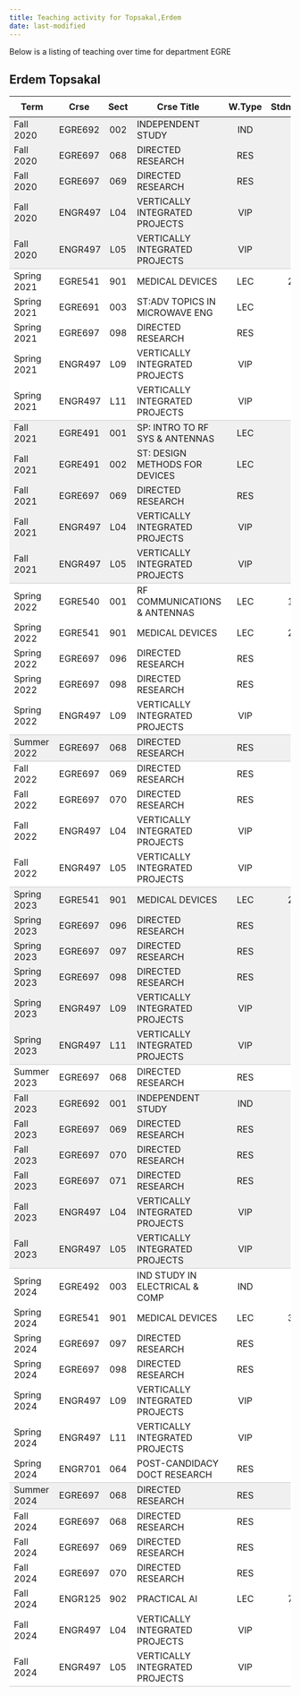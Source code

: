```yaml
---
title: Teaching activity for Topsakal,Erdem
date: last-modified
---
```


Below is a listing of teaching over time for department EGRE


## Erdem Topsakal

<style type="text/css">
#T_fe272 table {
  width: 100%;
  border-collapse: collapse;
}
#T_fe272 th {
  text-align: center;
  padding: 8px;
}
#T_fe272 td:nth-child(1) {
  padding-right: 10px;
  text-align: left;
}
#T_fe272 td:nth-child(2) {
  padding-right: 5px;
  text-align: left;
}
#T_fe272  td:nth-child(4) {
  padding-right: 5px;
  text-align: left;
}
#T_fe272 td:nth-child(3) {
  text-align: center;
}
#T_fe272  td:nth-child(5) {
  text-align: center;
}
#T_fe272 td:nth-child(6) {
  text-align: right;
}
#T_fe272  td:nth-child(7) {
  text-align: right;
}
#T_fe272_row0_col0, #T_fe272_row0_col1, #T_fe272_row0_col2, #T_fe272_row0_col3, #T_fe272_row0_col4, #T_fe272_row0_col5, #T_fe272_row0_col6, #T_fe272_row1_col0, #T_fe272_row1_col1, #T_fe272_row1_col2, #T_fe272_row1_col3, #T_fe272_row1_col4, #T_fe272_row1_col5, #T_fe272_row1_col6, #T_fe272_row2_col0, #T_fe272_row2_col1, #T_fe272_row2_col2, #T_fe272_row2_col3, #T_fe272_row2_col4, #T_fe272_row2_col5, #T_fe272_row2_col6, #T_fe272_row3_col0, #T_fe272_row3_col1, #T_fe272_row3_col2, #T_fe272_row3_col3, #T_fe272_row3_col4, #T_fe272_row3_col5, #T_fe272_row3_col6, #T_fe272_row10_col0, #T_fe272_row10_col1, #T_fe272_row10_col2, #T_fe272_row10_col3, #T_fe272_row10_col4, #T_fe272_row10_col5, #T_fe272_row10_col6, #T_fe272_row11_col0, #T_fe272_row11_col1, #T_fe272_row11_col2, #T_fe272_row11_col3, #T_fe272_row11_col4, #T_fe272_row11_col5, #T_fe272_row11_col6, #T_fe272_row12_col0, #T_fe272_row12_col1, #T_fe272_row12_col2, #T_fe272_row12_col3, #T_fe272_row12_col4, #T_fe272_row12_col5, #T_fe272_row12_col6, #T_fe272_row13_col0, #T_fe272_row13_col1, #T_fe272_row13_col2, #T_fe272_row13_col3, #T_fe272_row13_col4, #T_fe272_row13_col5, #T_fe272_row13_col6, #T_fe272_row25_col0, #T_fe272_row25_col1, #T_fe272_row25_col2, #T_fe272_row25_col3, #T_fe272_row25_col4, #T_fe272_row25_col5, #T_fe272_row25_col6, #T_fe272_row26_col0, #T_fe272_row26_col1, #T_fe272_row26_col2, #T_fe272_row26_col3, #T_fe272_row26_col4, #T_fe272_row26_col5, #T_fe272_row26_col6, #T_fe272_row27_col0, #T_fe272_row27_col1, #T_fe272_row27_col2, #T_fe272_row27_col3, #T_fe272_row27_col4, #T_fe272_row27_col5, #T_fe272_row27_col6, #T_fe272_row28_col0, #T_fe272_row28_col1, #T_fe272_row28_col2, #T_fe272_row28_col3, #T_fe272_row28_col4, #T_fe272_row28_col5, #T_fe272_row28_col6, #T_fe272_row29_col0, #T_fe272_row29_col1, #T_fe272_row29_col2, #T_fe272_row29_col3, #T_fe272_row29_col4, #T_fe272_row29_col5, #T_fe272_row29_col6, #T_fe272_row32_col0, #T_fe272_row32_col1, #T_fe272_row32_col2, #T_fe272_row32_col3, #T_fe272_row32_col4, #T_fe272_row32_col5, #T_fe272_row32_col6, #T_fe272_row33_col0, #T_fe272_row33_col1, #T_fe272_row33_col2, #T_fe272_row33_col3, #T_fe272_row33_col4, #T_fe272_row33_col5, #T_fe272_row33_col6, #T_fe272_row34_col0, #T_fe272_row34_col1, #T_fe272_row34_col2, #T_fe272_row34_col3, #T_fe272_row34_col4, #T_fe272_row34_col5, #T_fe272_row34_col6, #T_fe272_row35_col0, #T_fe272_row35_col1, #T_fe272_row35_col2, #T_fe272_row35_col3, #T_fe272_row35_col4, #T_fe272_row35_col5, #T_fe272_row35_col6, #T_fe272_row36_col0, #T_fe272_row36_col1, #T_fe272_row36_col2, #T_fe272_row36_col3, #T_fe272_row36_col4, #T_fe272_row36_col5, #T_fe272_row36_col6 {
  background-color: #f0f0f0;
  border-bottom: none;
}
#T_fe272_row4_col0, #T_fe272_row4_col1, #T_fe272_row4_col2, #T_fe272_row4_col3, #T_fe272_row4_col4, #T_fe272_row4_col5, #T_fe272_row4_col6, #T_fe272_row14_col0, #T_fe272_row14_col1, #T_fe272_row14_col2, #T_fe272_row14_col3, #T_fe272_row14_col4, #T_fe272_row14_col5, #T_fe272_row14_col6, #T_fe272_row20_col0, #T_fe272_row20_col1, #T_fe272_row20_col2, #T_fe272_row20_col3, #T_fe272_row20_col4, #T_fe272_row20_col5, #T_fe272_row20_col6, #T_fe272_row30_col0, #T_fe272_row30_col1, #T_fe272_row30_col2, #T_fe272_row30_col3, #T_fe272_row30_col4, #T_fe272_row30_col5, #T_fe272_row30_col6, #T_fe272_row37_col0, #T_fe272_row37_col1, #T_fe272_row37_col2, #T_fe272_row37_col3, #T_fe272_row37_col4, #T_fe272_row37_col5, #T_fe272_row37_col6, #T_fe272_row45_col0, #T_fe272_row45_col1, #T_fe272_row45_col2, #T_fe272_row45_col3, #T_fe272_row45_col4, #T_fe272_row45_col5, #T_fe272_row45_col6 {
  background-color: #f0f0f0;
  border-bottom: 1px solid #ccc;
}
#T_fe272_row5_col0, #T_fe272_row5_col1, #T_fe272_row5_col2, #T_fe272_row5_col3, #T_fe272_row5_col4, #T_fe272_row5_col5, #T_fe272_row5_col6, #T_fe272_row6_col0, #T_fe272_row6_col1, #T_fe272_row6_col2, #T_fe272_row6_col3, #T_fe272_row6_col4, #T_fe272_row6_col5, #T_fe272_row6_col6, #T_fe272_row7_col0, #T_fe272_row7_col1, #T_fe272_row7_col2, #T_fe272_row7_col3, #T_fe272_row7_col4, #T_fe272_row7_col5, #T_fe272_row7_col6, #T_fe272_row8_col0, #T_fe272_row8_col1, #T_fe272_row8_col2, #T_fe272_row8_col3, #T_fe272_row8_col4, #T_fe272_row8_col5, #T_fe272_row8_col6, #T_fe272_row15_col0, #T_fe272_row15_col1, #T_fe272_row15_col2, #T_fe272_row15_col3, #T_fe272_row15_col4, #T_fe272_row15_col5, #T_fe272_row15_col6, #T_fe272_row16_col0, #T_fe272_row16_col1, #T_fe272_row16_col2, #T_fe272_row16_col3, #T_fe272_row16_col4, #T_fe272_row16_col5, #T_fe272_row16_col6, #T_fe272_row17_col0, #T_fe272_row17_col1, #T_fe272_row17_col2, #T_fe272_row17_col3, #T_fe272_row17_col4, #T_fe272_row17_col5, #T_fe272_row17_col6, #T_fe272_row18_col0, #T_fe272_row18_col1, #T_fe272_row18_col2, #T_fe272_row18_col3, #T_fe272_row18_col4, #T_fe272_row18_col5, #T_fe272_row18_col6, #T_fe272_row21_col0, #T_fe272_row21_col1, #T_fe272_row21_col2, #T_fe272_row21_col3, #T_fe272_row21_col4, #T_fe272_row21_col5, #T_fe272_row21_col6, #T_fe272_row22_col0, #T_fe272_row22_col1, #T_fe272_row22_col2, #T_fe272_row22_col3, #T_fe272_row22_col4, #T_fe272_row22_col5, #T_fe272_row22_col6, #T_fe272_row23_col0, #T_fe272_row23_col1, #T_fe272_row23_col2, #T_fe272_row23_col3, #T_fe272_row23_col4, #T_fe272_row23_col5, #T_fe272_row23_col6, #T_fe272_row38_col0, #T_fe272_row38_col1, #T_fe272_row38_col2, #T_fe272_row38_col3, #T_fe272_row38_col4, #T_fe272_row38_col5, #T_fe272_row38_col6, #T_fe272_row39_col0, #T_fe272_row39_col1, #T_fe272_row39_col2, #T_fe272_row39_col3, #T_fe272_row39_col4, #T_fe272_row39_col5, #T_fe272_row39_col6, #T_fe272_row40_col0, #T_fe272_row40_col1, #T_fe272_row40_col2, #T_fe272_row40_col3, #T_fe272_row40_col4, #T_fe272_row40_col5, #T_fe272_row40_col6, #T_fe272_row41_col0, #T_fe272_row41_col1, #T_fe272_row41_col2, #T_fe272_row41_col3, #T_fe272_row41_col4, #T_fe272_row41_col5, #T_fe272_row41_col6, #T_fe272_row42_col0, #T_fe272_row42_col1, #T_fe272_row42_col2, #T_fe272_row42_col3, #T_fe272_row42_col4, #T_fe272_row42_col5, #T_fe272_row42_col6, #T_fe272_row43_col0, #T_fe272_row43_col1, #T_fe272_row43_col2, #T_fe272_row43_col3, #T_fe272_row43_col4, #T_fe272_row43_col5, #T_fe272_row43_col6, #T_fe272_row46_col0, #T_fe272_row46_col1, #T_fe272_row46_col2, #T_fe272_row46_col3, #T_fe272_row46_col4, #T_fe272_row46_col5, #T_fe272_row46_col6, #T_fe272_row47_col0, #T_fe272_row47_col1, #T_fe272_row47_col2, #T_fe272_row47_col3, #T_fe272_row47_col4, #T_fe272_row47_col5, #T_fe272_row47_col6, #T_fe272_row48_col0, #T_fe272_row48_col1, #T_fe272_row48_col2, #T_fe272_row48_col3, #T_fe272_row48_col4, #T_fe272_row48_col5, #T_fe272_row48_col6, #T_fe272_row49_col0, #T_fe272_row49_col1, #T_fe272_row49_col2, #T_fe272_row49_col3, #T_fe272_row49_col4, #T_fe272_row49_col5, #T_fe272_row49_col6, #T_fe272_row50_col0, #T_fe272_row50_col1, #T_fe272_row50_col2, #T_fe272_row50_col3, #T_fe272_row50_col4, #T_fe272_row50_col5, #T_fe272_row50_col6 {
  background-color: #ffffff;
  border-bottom: none;
}
#T_fe272_row9_col0, #T_fe272_row9_col1, #T_fe272_row9_col2, #T_fe272_row9_col3, #T_fe272_row9_col4, #T_fe272_row9_col5, #T_fe272_row9_col6, #T_fe272_row19_col0, #T_fe272_row19_col1, #T_fe272_row19_col2, #T_fe272_row19_col3, #T_fe272_row19_col4, #T_fe272_row19_col5, #T_fe272_row19_col6, #T_fe272_row24_col0, #T_fe272_row24_col1, #T_fe272_row24_col2, #T_fe272_row24_col3, #T_fe272_row24_col4, #T_fe272_row24_col5, #T_fe272_row24_col6, #T_fe272_row31_col0, #T_fe272_row31_col1, #T_fe272_row31_col2, #T_fe272_row31_col3, #T_fe272_row31_col4, #T_fe272_row31_col5, #T_fe272_row31_col6, #T_fe272_row44_col0, #T_fe272_row44_col1, #T_fe272_row44_col2, #T_fe272_row44_col3, #T_fe272_row44_col4, #T_fe272_row44_col5, #T_fe272_row44_col6, #T_fe272_row51_col0, #T_fe272_row51_col1, #T_fe272_row51_col2, #T_fe272_row51_col3, #T_fe272_row51_col4, #T_fe272_row51_col5, #T_fe272_row51_col6 {
  background-color: #ffffff;
  border-bottom: 1px solid #ccc;
}
</style>
<table id="T_fe272">
  <thead>
    <tr>
      <th id="T_fe272_level0_col0" class="col_heading level0 col0" >Term</th>
      <th id="T_fe272_level0_col1" class="col_heading level0 col1" >Crse</th>
      <th id="T_fe272_level0_col2" class="col_heading level0 col2" >Sect</th>
      <th id="T_fe272_level0_col3" class="col_heading level0 col3" >Crse Title</th>
      <th id="T_fe272_level0_col4" class="col_heading level0 col4" >W.Type</th>
      <th id="T_fe272_level0_col5" class="col_heading level0 col5" >Stdnts</th>
      <th id="T_fe272_level0_col6" class="col_heading level0 col6" >Hours</th>
    </tr>
  </thead>
  <tbody>
    <tr>
      <td id="T_fe272_row0_col0" class="data row0 col0" >Fall 2020</td>
      <td id="T_fe272_row0_col1" class="data row0 col1" >EGRE692</td>
      <td id="T_fe272_row0_col2" class="data row0 col2" >002</td>
      <td id="T_fe272_row0_col3" class="data row0 col3" >INDEPENDENT STUDY</td>
      <td id="T_fe272_row0_col4" class="data row0 col4" >IND</td>
      <td id="T_fe272_row0_col5" class="data row0 col5" >3</td>
      <td id="T_fe272_row0_col6" class="data row0 col6" >9</td>
    </tr>
    <tr>
      <td id="T_fe272_row1_col0" class="data row1 col0" >Fall 2020</td>
      <td id="T_fe272_row1_col1" class="data row1 col1" >EGRE697</td>
      <td id="T_fe272_row1_col2" class="data row1 col2" >068</td>
      <td id="T_fe272_row1_col3" class="data row1 col3" >DIRECTED RESEARCH</td>
      <td id="T_fe272_row1_col4" class="data row1 col4" >RES</td>
      <td id="T_fe272_row1_col5" class="data row1 col5" >1</td>
      <td id="T_fe272_row1_col6" class="data row1 col6" >1</td>
    </tr>
    <tr>
      <td id="T_fe272_row2_col0" class="data row2 col0" >Fall 2020</td>
      <td id="T_fe272_row2_col1" class="data row2 col1" >EGRE697</td>
      <td id="T_fe272_row2_col2" class="data row2 col2" >069</td>
      <td id="T_fe272_row2_col3" class="data row2 col3" >DIRECTED RESEARCH</td>
      <td id="T_fe272_row2_col4" class="data row2 col4" >RES</td>
      <td id="T_fe272_row2_col5" class="data row2 col5" >2</td>
      <td id="T_fe272_row2_col6" class="data row2 col6" >6</td>
    </tr>
    <tr>
      <td id="T_fe272_row3_col0" class="data row3 col0" >Fall 2020</td>
      <td id="T_fe272_row3_col1" class="data row3 col1" >ENGR497</td>
      <td id="T_fe272_row3_col2" class="data row3 col2" >L04</td>
      <td id="T_fe272_row3_col3" class="data row3 col3" >VERTICALLY INTEGRATED PROJECTS</td>
      <td id="T_fe272_row3_col4" class="data row3 col4" >VIP</td>
      <td id="T_fe272_row3_col5" class="data row3 col5" >7</td>
      <td id="T_fe272_row3_col6" class="data row3 col6" >7</td>
    </tr>
    <tr>
      <td id="T_fe272_row4_col0" class="data row4 col0" >Fall 2020</td>
      <td id="T_fe272_row4_col1" class="data row4 col1" >ENGR497</td>
      <td id="T_fe272_row4_col2" class="data row4 col2" >L05</td>
      <td id="T_fe272_row4_col3" class="data row4 col3" >VERTICALLY INTEGRATED PROJECTS</td>
      <td id="T_fe272_row4_col4" class="data row4 col4" >VIP</td>
      <td id="T_fe272_row4_col5" class="data row4 col5" >2</td>
      <td id="T_fe272_row4_col6" class="data row4 col6" >4</td>
    </tr>
    <tr>
      <td id="T_fe272_row5_col0" class="data row5 col0" >Spring 2021</td>
      <td id="T_fe272_row5_col1" class="data row5 col1" >EGRE541</td>
      <td id="T_fe272_row5_col2" class="data row5 col2" >901</td>
      <td id="T_fe272_row5_col3" class="data row5 col3" >MEDICAL DEVICES</td>
      <td id="T_fe272_row5_col4" class="data row5 col4" >LEC</td>
      <td id="T_fe272_row5_col5" class="data row5 col5" >21</td>
      <td id="T_fe272_row5_col6" class="data row5 col6" >63</td>
    </tr>
    <tr>
      <td id="T_fe272_row6_col0" class="data row6 col0" >Spring 2021</td>
      <td id="T_fe272_row6_col1" class="data row6 col1" >EGRE691</td>
      <td id="T_fe272_row6_col2" class="data row6 col2" >003</td>
      <td id="T_fe272_row6_col3" class="data row6 col3" >ST:ADV TOPICS IN MICROWAVE ENG</td>
      <td id="T_fe272_row6_col4" class="data row6 col4" >LEC</td>
      <td id="T_fe272_row6_col5" class="data row6 col5" >2</td>
      <td id="T_fe272_row6_col6" class="data row6 col6" >6</td>
    </tr>
    <tr>
      <td id="T_fe272_row7_col0" class="data row7 col0" >Spring 2021</td>
      <td id="T_fe272_row7_col1" class="data row7 col1" >EGRE697</td>
      <td id="T_fe272_row7_col2" class="data row7 col2" >098</td>
      <td id="T_fe272_row7_col3" class="data row7 col3" >DIRECTED RESEARCH</td>
      <td id="T_fe272_row7_col4" class="data row7 col4" >RES</td>
      <td id="T_fe272_row7_col5" class="data row7 col5" >1</td>
      <td id="T_fe272_row7_col6" class="data row7 col6" >3</td>
    </tr>
    <tr>
      <td id="T_fe272_row8_col0" class="data row8 col0" >Spring 2021</td>
      <td id="T_fe272_row8_col1" class="data row8 col1" >ENGR497</td>
      <td id="T_fe272_row8_col2" class="data row8 col2" >L09</td>
      <td id="T_fe272_row8_col3" class="data row8 col3" >VERTICALLY INTEGRATED PROJECTS</td>
      <td id="T_fe272_row8_col4" class="data row8 col4" >VIP</td>
      <td id="T_fe272_row8_col5" class="data row8 col5" >3</td>
      <td id="T_fe272_row8_col6" class="data row8 col6" >3</td>
    </tr>
    <tr>
      <td id="T_fe272_row9_col0" class="data row9 col0" >Spring 2021</td>
      <td id="T_fe272_row9_col1" class="data row9 col1" >ENGR497</td>
      <td id="T_fe272_row9_col2" class="data row9 col2" >L11</td>
      <td id="T_fe272_row9_col3" class="data row9 col3" >VERTICALLY INTEGRATED PROJECTS</td>
      <td id="T_fe272_row9_col4" class="data row9 col4" >VIP</td>
      <td id="T_fe272_row9_col5" class="data row9 col5" >2</td>
      <td id="T_fe272_row9_col6" class="data row9 col6" >4</td>
    </tr>
    <tr>
      <td id="T_fe272_row10_col0" class="data row10 col0" >Fall 2021</td>
      <td id="T_fe272_row10_col1" class="data row10 col1" >EGRE491</td>
      <td id="T_fe272_row10_col2" class="data row10 col2" >001</td>
      <td id="T_fe272_row10_col3" class="data row10 col3" >SP: INTRO TO RF SYS & ANTENNAS</td>
      <td id="T_fe272_row10_col4" class="data row10 col4" >LEC</td>
      <td id="T_fe272_row10_col5" class="data row10 col5" >5</td>
      <td id="T_fe272_row10_col6" class="data row10 col6" >15</td>
    </tr>
    <tr>
      <td id="T_fe272_row11_col0" class="data row11 col0" >Fall 2021</td>
      <td id="T_fe272_row11_col1" class="data row11 col1" >EGRE491</td>
      <td id="T_fe272_row11_col2" class="data row11 col2" >002</td>
      <td id="T_fe272_row11_col3" class="data row11 col3" >ST: DESIGN METHODS FOR DEVICES</td>
      <td id="T_fe272_row11_col4" class="data row11 col4" >LEC</td>
      <td id="T_fe272_row11_col5" class="data row11 col5" >3</td>
      <td id="T_fe272_row11_col6" class="data row11 col6" >9</td>
    </tr>
    <tr>
      <td id="T_fe272_row12_col0" class="data row12 col0" >Fall 2021</td>
      <td id="T_fe272_row12_col1" class="data row12 col1" >EGRE697</td>
      <td id="T_fe272_row12_col2" class="data row12 col2" >069</td>
      <td id="T_fe272_row12_col3" class="data row12 col3" >DIRECTED RESEARCH</td>
      <td id="T_fe272_row12_col4" class="data row12 col4" >RES</td>
      <td id="T_fe272_row12_col5" class="data row12 col5" >1</td>
      <td id="T_fe272_row12_col6" class="data row12 col6" >3</td>
    </tr>
    <tr>
      <td id="T_fe272_row13_col0" class="data row13 col0" >Fall 2021</td>
      <td id="T_fe272_row13_col1" class="data row13 col1" >ENGR497</td>
      <td id="T_fe272_row13_col2" class="data row13 col2" >L04</td>
      <td id="T_fe272_row13_col3" class="data row13 col3" >VERTICALLY INTEGRATED PROJECTS</td>
      <td id="T_fe272_row13_col4" class="data row13 col4" >VIP</td>
      <td id="T_fe272_row13_col5" class="data row13 col5" >6</td>
      <td id="T_fe272_row13_col6" class="data row13 col6" >6</td>
    </tr>
    <tr>
      <td id="T_fe272_row14_col0" class="data row14 col0" >Fall 2021</td>
      <td id="T_fe272_row14_col1" class="data row14 col1" >ENGR497</td>
      <td id="T_fe272_row14_col2" class="data row14 col2" >L05</td>
      <td id="T_fe272_row14_col3" class="data row14 col3" >VERTICALLY INTEGRATED PROJECTS</td>
      <td id="T_fe272_row14_col4" class="data row14 col4" >VIP</td>
      <td id="T_fe272_row14_col5" class="data row14 col5" >1</td>
      <td id="T_fe272_row14_col6" class="data row14 col6" >2</td>
    </tr>
    <tr>
      <td id="T_fe272_row15_col0" class="data row15 col0" >Spring 2022</td>
      <td id="T_fe272_row15_col1" class="data row15 col1" >EGRE540</td>
      <td id="T_fe272_row15_col2" class="data row15 col2" >001</td>
      <td id="T_fe272_row15_col3" class="data row15 col3" >RF COMMUNICATIONS & ANTENNAS</td>
      <td id="T_fe272_row15_col4" class="data row15 col4" >LEC</td>
      <td id="T_fe272_row15_col5" class="data row15 col5" >13</td>
      <td id="T_fe272_row15_col6" class="data row15 col6" >39</td>
    </tr>
    <tr>
      <td id="T_fe272_row16_col0" class="data row16 col0" >Spring 2022</td>
      <td id="T_fe272_row16_col1" class="data row16 col1" >EGRE541</td>
      <td id="T_fe272_row16_col2" class="data row16 col2" >901</td>
      <td id="T_fe272_row16_col3" class="data row16 col3" >MEDICAL DEVICES</td>
      <td id="T_fe272_row16_col4" class="data row16 col4" >LEC</td>
      <td id="T_fe272_row16_col5" class="data row16 col5" >25</td>
      <td id="T_fe272_row16_col6" class="data row16 col6" >75</td>
    </tr>
    <tr>
      <td id="T_fe272_row17_col0" class="data row17 col0" >Spring 2022</td>
      <td id="T_fe272_row17_col1" class="data row17 col1" >EGRE697</td>
      <td id="T_fe272_row17_col2" class="data row17 col2" >096</td>
      <td id="T_fe272_row17_col3" class="data row17 col3" >DIRECTED RESEARCH</td>
      <td id="T_fe272_row17_col4" class="data row17 col4" >RES</td>
      <td id="T_fe272_row17_col5" class="data row17 col5" >1</td>
      <td id="T_fe272_row17_col6" class="data row17 col6" >9</td>
    </tr>
    <tr>
      <td id="T_fe272_row18_col0" class="data row18 col0" >Spring 2022</td>
      <td id="T_fe272_row18_col1" class="data row18 col1" >EGRE697</td>
      <td id="T_fe272_row18_col2" class="data row18 col2" >098</td>
      <td id="T_fe272_row18_col3" class="data row18 col3" >DIRECTED RESEARCH</td>
      <td id="T_fe272_row18_col4" class="data row18 col4" >RES</td>
      <td id="T_fe272_row18_col5" class="data row18 col5" >2</td>
      <td id="T_fe272_row18_col6" class="data row18 col6" >6</td>
    </tr>
    <tr>
      <td id="T_fe272_row19_col0" class="data row19 col0" >Spring 2022</td>
      <td id="T_fe272_row19_col1" class="data row19 col1" >ENGR497</td>
      <td id="T_fe272_row19_col2" class="data row19 col2" >L09</td>
      <td id="T_fe272_row19_col3" class="data row19 col3" >VERTICALLY INTEGRATED PROJECTS</td>
      <td id="T_fe272_row19_col4" class="data row19 col4" >VIP</td>
      <td id="T_fe272_row19_col5" class="data row19 col5" >5</td>
      <td id="T_fe272_row19_col6" class="data row19 col6" >5</td>
    </tr>
    <tr>
      <td id="T_fe272_row20_col0" class="data row20 col0" >Summer 2022</td>
      <td id="T_fe272_row20_col1" class="data row20 col1" >EGRE697</td>
      <td id="T_fe272_row20_col2" class="data row20 col2" >068</td>
      <td id="T_fe272_row20_col3" class="data row20 col3" >DIRECTED RESEARCH</td>
      <td id="T_fe272_row20_col4" class="data row20 col4" >RES</td>
      <td id="T_fe272_row20_col5" class="data row20 col5" >1</td>
      <td id="T_fe272_row20_col6" class="data row20 col6" >3</td>
    </tr>
    <tr>
      <td id="T_fe272_row21_col0" class="data row21 col0" >Fall 2022</td>
      <td id="T_fe272_row21_col1" class="data row21 col1" >EGRE697</td>
      <td id="T_fe272_row21_col2" class="data row21 col2" >069</td>
      <td id="T_fe272_row21_col3" class="data row21 col3" >DIRECTED RESEARCH</td>
      <td id="T_fe272_row21_col4" class="data row21 col4" >RES</td>
      <td id="T_fe272_row21_col5" class="data row21 col5" >3</td>
      <td id="T_fe272_row21_col6" class="data row21 col6" >9</td>
    </tr>
    <tr>
      <td id="T_fe272_row22_col0" class="data row22 col0" >Fall 2022</td>
      <td id="T_fe272_row22_col1" class="data row22 col1" >EGRE697</td>
      <td id="T_fe272_row22_col2" class="data row22 col2" >070</td>
      <td id="T_fe272_row22_col3" class="data row22 col3" >DIRECTED RESEARCH</td>
      <td id="T_fe272_row22_col4" class="data row22 col4" >RES</td>
      <td id="T_fe272_row22_col5" class="data row22 col5" >1</td>
      <td id="T_fe272_row22_col6" class="data row22 col6" >6</td>
    </tr>
    <tr>
      <td id="T_fe272_row23_col0" class="data row23 col0" >Fall 2022</td>
      <td id="T_fe272_row23_col1" class="data row23 col1" >ENGR497</td>
      <td id="T_fe272_row23_col2" class="data row23 col2" >L04</td>
      <td id="T_fe272_row23_col3" class="data row23 col3" >VERTICALLY INTEGRATED PROJECTS</td>
      <td id="T_fe272_row23_col4" class="data row23 col4" >VIP</td>
      <td id="T_fe272_row23_col5" class="data row23 col5" >8</td>
      <td id="T_fe272_row23_col6" class="data row23 col6" >8</td>
    </tr>
    <tr>
      <td id="T_fe272_row24_col0" class="data row24 col0" >Fall 2022</td>
      <td id="T_fe272_row24_col1" class="data row24 col1" >ENGR497</td>
      <td id="T_fe272_row24_col2" class="data row24 col2" >L05</td>
      <td id="T_fe272_row24_col3" class="data row24 col3" >VERTICALLY INTEGRATED PROJECTS</td>
      <td id="T_fe272_row24_col4" class="data row24 col4" >VIP</td>
      <td id="T_fe272_row24_col5" class="data row24 col5" >2</td>
      <td id="T_fe272_row24_col6" class="data row24 col6" >4</td>
    </tr>
    <tr>
      <td id="T_fe272_row25_col0" class="data row25 col0" >Spring 2023</td>
      <td id="T_fe272_row25_col1" class="data row25 col1" >EGRE541</td>
      <td id="T_fe272_row25_col2" class="data row25 col2" >901</td>
      <td id="T_fe272_row25_col3" class="data row25 col3" >MEDICAL DEVICES</td>
      <td id="T_fe272_row25_col4" class="data row25 col4" >LEC</td>
      <td id="T_fe272_row25_col5" class="data row25 col5" >29</td>
      <td id="T_fe272_row25_col6" class="data row25 col6" >87</td>
    </tr>
    <tr>
      <td id="T_fe272_row26_col0" class="data row26 col0" >Spring 2023</td>
      <td id="T_fe272_row26_col1" class="data row26 col1" >EGRE697</td>
      <td id="T_fe272_row26_col2" class="data row26 col2" >096</td>
      <td id="T_fe272_row26_col3" class="data row26 col3" >DIRECTED RESEARCH</td>
      <td id="T_fe272_row26_col4" class="data row26 col4" >RES</td>
      <td id="T_fe272_row26_col5" class="data row26 col5" >2</td>
      <td id="T_fe272_row26_col6" class="data row26 col6" >18</td>
    </tr>
    <tr>
      <td id="T_fe272_row27_col0" class="data row27 col0" >Spring 2023</td>
      <td id="T_fe272_row27_col1" class="data row27 col1" >EGRE697</td>
      <td id="T_fe272_row27_col2" class="data row27 col2" >097</td>
      <td id="T_fe272_row27_col3" class="data row27 col3" >DIRECTED RESEARCH</td>
      <td id="T_fe272_row27_col4" class="data row27 col4" >RES</td>
      <td id="T_fe272_row27_col5" class="data row27 col5" >1</td>
      <td id="T_fe272_row27_col6" class="data row27 col6" >6</td>
    </tr>
    <tr>
      <td id="T_fe272_row28_col0" class="data row28 col0" >Spring 2023</td>
      <td id="T_fe272_row28_col1" class="data row28 col1" >EGRE697</td>
      <td id="T_fe272_row28_col2" class="data row28 col2" >098</td>
      <td id="T_fe272_row28_col3" class="data row28 col3" >DIRECTED RESEARCH</td>
      <td id="T_fe272_row28_col4" class="data row28 col4" >RES</td>
      <td id="T_fe272_row28_col5" class="data row28 col5" >1</td>
      <td id="T_fe272_row28_col6" class="data row28 col6" >3</td>
    </tr>
    <tr>
      <td id="T_fe272_row29_col0" class="data row29 col0" >Spring 2023</td>
      <td id="T_fe272_row29_col1" class="data row29 col1" >ENGR497</td>
      <td id="T_fe272_row29_col2" class="data row29 col2" >L09</td>
      <td id="T_fe272_row29_col3" class="data row29 col3" >VERTICALLY INTEGRATED PROJECTS</td>
      <td id="T_fe272_row29_col4" class="data row29 col4" >VIP</td>
      <td id="T_fe272_row29_col5" class="data row29 col5" >4</td>
      <td id="T_fe272_row29_col6" class="data row29 col6" >4</td>
    </tr>
    <tr>
      <td id="T_fe272_row30_col0" class="data row30 col0" >Spring 2023</td>
      <td id="T_fe272_row30_col1" class="data row30 col1" >ENGR497</td>
      <td id="T_fe272_row30_col2" class="data row30 col2" >L11</td>
      <td id="T_fe272_row30_col3" class="data row30 col3" >VERTICALLY INTEGRATED PROJECTS</td>
      <td id="T_fe272_row30_col4" class="data row30 col4" >VIP</td>
      <td id="T_fe272_row30_col5" class="data row30 col5" >2</td>
      <td id="T_fe272_row30_col6" class="data row30 col6" >5</td>
    </tr>
    <tr>
      <td id="T_fe272_row31_col0" class="data row31 col0" >Summer 2023</td>
      <td id="T_fe272_row31_col1" class="data row31 col1" >EGRE697</td>
      <td id="T_fe272_row31_col2" class="data row31 col2" >068</td>
      <td id="T_fe272_row31_col3" class="data row31 col3" >DIRECTED RESEARCH</td>
      <td id="T_fe272_row31_col4" class="data row31 col4" >RES</td>
      <td id="T_fe272_row31_col5" class="data row31 col5" >1</td>
      <td id="T_fe272_row31_col6" class="data row31 col6" >3</td>
    </tr>
    <tr>
      <td id="T_fe272_row32_col0" class="data row32 col0" >Fall 2023</td>
      <td id="T_fe272_row32_col1" class="data row32 col1" >EGRE692</td>
      <td id="T_fe272_row32_col2" class="data row32 col2" >001</td>
      <td id="T_fe272_row32_col3" class="data row32 col3" >INDEPENDENT STUDY</td>
      <td id="T_fe272_row32_col4" class="data row32 col4" >IND</td>
      <td id="T_fe272_row32_col5" class="data row32 col5" >1</td>
      <td id="T_fe272_row32_col6" class="data row32 col6" >3</td>
    </tr>
    <tr>
      <td id="T_fe272_row33_col0" class="data row33 col0" >Fall 2023</td>
      <td id="T_fe272_row33_col1" class="data row33 col1" >EGRE697</td>
      <td id="T_fe272_row33_col2" class="data row33 col2" >069</td>
      <td id="T_fe272_row33_col3" class="data row33 col3" >DIRECTED RESEARCH</td>
      <td id="T_fe272_row33_col4" class="data row33 col4" >RES</td>
      <td id="T_fe272_row33_col5" class="data row33 col5" >1</td>
      <td id="T_fe272_row33_col6" class="data row33 col6" >3</td>
    </tr>
    <tr>
      <td id="T_fe272_row34_col0" class="data row34 col0" >Fall 2023</td>
      <td id="T_fe272_row34_col1" class="data row34 col1" >EGRE697</td>
      <td id="T_fe272_row34_col2" class="data row34 col2" >070</td>
      <td id="T_fe272_row34_col3" class="data row34 col3" >DIRECTED RESEARCH</td>
      <td id="T_fe272_row34_col4" class="data row34 col4" >RES</td>
      <td id="T_fe272_row34_col5" class="data row34 col5" >2</td>
      <td id="T_fe272_row34_col6" class="data row34 col6" >12</td>
    </tr>
    <tr>
      <td id="T_fe272_row35_col0" class="data row35 col0" >Fall 2023</td>
      <td id="T_fe272_row35_col1" class="data row35 col1" >EGRE697</td>
      <td id="T_fe272_row35_col2" class="data row35 col2" >071</td>
      <td id="T_fe272_row35_col3" class="data row35 col3" >DIRECTED RESEARCH</td>
      <td id="T_fe272_row35_col4" class="data row35 col4" >RES</td>
      <td id="T_fe272_row35_col5" class="data row35 col5" >1</td>
      <td id="T_fe272_row35_col6" class="data row35 col6" >9</td>
    </tr>
    <tr>
      <td id="T_fe272_row36_col0" class="data row36 col0" >Fall 2023</td>
      <td id="T_fe272_row36_col1" class="data row36 col1" >ENGR497</td>
      <td id="T_fe272_row36_col2" class="data row36 col2" >L04</td>
      <td id="T_fe272_row36_col3" class="data row36 col3" >VERTICALLY INTEGRATED PROJECTS</td>
      <td id="T_fe272_row36_col4" class="data row36 col4" >VIP</td>
      <td id="T_fe272_row36_col5" class="data row36 col5" >9</td>
      <td id="T_fe272_row36_col6" class="data row36 col6" >9</td>
    </tr>
    <tr>
      <td id="T_fe272_row37_col0" class="data row37 col0" >Fall 2023</td>
      <td id="T_fe272_row37_col1" class="data row37 col1" >ENGR497</td>
      <td id="T_fe272_row37_col2" class="data row37 col2" >L05</td>
      <td id="T_fe272_row37_col3" class="data row37 col3" >VERTICALLY INTEGRATED PROJECTS</td>
      <td id="T_fe272_row37_col4" class="data row37 col4" >VIP</td>
      <td id="T_fe272_row37_col5" class="data row37 col5" >2</td>
      <td id="T_fe272_row37_col6" class="data row37 col6" >4</td>
    </tr>
    <tr>
      <td id="T_fe272_row38_col0" class="data row38 col0" >Spring 2024</td>
      <td id="T_fe272_row38_col1" class="data row38 col1" >EGRE492</td>
      <td id="T_fe272_row38_col2" class="data row38 col2" >003</td>
      <td id="T_fe272_row38_col3" class="data row38 col3" >IND STUDY IN ELECTRICAL & COMP</td>
      <td id="T_fe272_row38_col4" class="data row38 col4" >IND</td>
      <td id="T_fe272_row38_col5" class="data row38 col5" >1</td>
      <td id="T_fe272_row38_col6" class="data row38 col6" >3</td>
    </tr>
    <tr>
      <td id="T_fe272_row39_col0" class="data row39 col0" >Spring 2024</td>
      <td id="T_fe272_row39_col1" class="data row39 col1" >EGRE541</td>
      <td id="T_fe272_row39_col2" class="data row39 col2" >901</td>
      <td id="T_fe272_row39_col3" class="data row39 col3" >MEDICAL DEVICES</td>
      <td id="T_fe272_row39_col4" class="data row39 col4" >LEC</td>
      <td id="T_fe272_row39_col5" class="data row39 col5" >31</td>
      <td id="T_fe272_row39_col6" class="data row39 col6" >93</td>
    </tr>
    <tr>
      <td id="T_fe272_row40_col0" class="data row40 col0" >Spring 2024</td>
      <td id="T_fe272_row40_col1" class="data row40 col1" >EGRE697</td>
      <td id="T_fe272_row40_col2" class="data row40 col2" >097</td>
      <td id="T_fe272_row40_col3" class="data row40 col3" >DIRECTED RESEARCH</td>
      <td id="T_fe272_row40_col4" class="data row40 col4" >RES</td>
      <td id="T_fe272_row40_col5" class="data row40 col5" >1</td>
      <td id="T_fe272_row40_col6" class="data row40 col6" >6</td>
    </tr>
    <tr>
      <td id="T_fe272_row41_col0" class="data row41 col0" >Spring 2024</td>
      <td id="T_fe272_row41_col1" class="data row41 col1" >EGRE697</td>
      <td id="T_fe272_row41_col2" class="data row41 col2" >098</td>
      <td id="T_fe272_row41_col3" class="data row41 col3" >DIRECTED RESEARCH</td>
      <td id="T_fe272_row41_col4" class="data row41 col4" >RES</td>
      <td id="T_fe272_row41_col5" class="data row41 col5" >1</td>
      <td id="T_fe272_row41_col6" class="data row41 col6" >3</td>
    </tr>
    <tr>
      <td id="T_fe272_row42_col0" class="data row42 col0" >Spring 2024</td>
      <td id="T_fe272_row42_col1" class="data row42 col1" >ENGR497</td>
      <td id="T_fe272_row42_col2" class="data row42 col2" >L09</td>
      <td id="T_fe272_row42_col3" class="data row42 col3" >VERTICALLY INTEGRATED PROJECTS</td>
      <td id="T_fe272_row42_col4" class="data row42 col4" >VIP</td>
      <td id="T_fe272_row42_col5" class="data row42 col5" >2</td>
      <td id="T_fe272_row42_col6" class="data row42 col6" >2</td>
    </tr>
    <tr>
      <td id="T_fe272_row43_col0" class="data row43 col0" >Spring 2024</td>
      <td id="T_fe272_row43_col1" class="data row43 col1" >ENGR497</td>
      <td id="T_fe272_row43_col2" class="data row43 col2" >L11</td>
      <td id="T_fe272_row43_col3" class="data row43 col3" >VERTICALLY INTEGRATED PROJECTS</td>
      <td id="T_fe272_row43_col4" class="data row43 col4" >VIP</td>
      <td id="T_fe272_row43_col5" class="data row43 col5" >2</td>
      <td id="T_fe272_row43_col6" class="data row43 col6" >4</td>
    </tr>
    <tr>
      <td id="T_fe272_row44_col0" class="data row44 col0" >Spring 2024</td>
      <td id="T_fe272_row44_col1" class="data row44 col1" >ENGR701</td>
      <td id="T_fe272_row44_col2" class="data row44 col2" >064</td>
      <td id="T_fe272_row44_col3" class="data row44 col3" >POST-CANDIDACY DOCT RESEARCH</td>
      <td id="T_fe272_row44_col4" class="data row44 col4" >RES</td>
      <td id="T_fe272_row44_col5" class="data row44 col5" >2</td>
      <td id="T_fe272_row44_col6" class="data row44 col6" >18</td>
    </tr>
    <tr>
      <td id="T_fe272_row45_col0" class="data row45 col0" >Summer 2024</td>
      <td id="T_fe272_row45_col1" class="data row45 col1" >EGRE697</td>
      <td id="T_fe272_row45_col2" class="data row45 col2" >068</td>
      <td id="T_fe272_row45_col3" class="data row45 col3" >DIRECTED RESEARCH</td>
      <td id="T_fe272_row45_col4" class="data row45 col4" >RES</td>
      <td id="T_fe272_row45_col5" class="data row45 col5" >3</td>
      <td id="T_fe272_row45_col6" class="data row45 col6" >9</td>
    </tr>
    <tr>
      <td id="T_fe272_row46_col0" class="data row46 col0" >Fall 2024</td>
      <td id="T_fe272_row46_col1" class="data row46 col1" >EGRE697</td>
      <td id="T_fe272_row46_col2" class="data row46 col2" >068</td>
      <td id="T_fe272_row46_col3" class="data row46 col3" >DIRECTED RESEARCH</td>
      <td id="T_fe272_row46_col4" class="data row46 col4" >RES</td>
      <td id="T_fe272_row46_col5" class="data row46 col5" >2</td>
      <td id="T_fe272_row46_col6" class="data row46 col6" >2</td>
    </tr>
    <tr>
      <td id="T_fe272_row47_col0" class="data row47 col0" >Fall 2024</td>
      <td id="T_fe272_row47_col1" class="data row47 col1" >EGRE697</td>
      <td id="T_fe272_row47_col2" class="data row47 col2" >069</td>
      <td id="T_fe272_row47_col3" class="data row47 col3" >DIRECTED RESEARCH</td>
      <td id="T_fe272_row47_col4" class="data row47 col4" >RES</td>
      <td id="T_fe272_row47_col5" class="data row47 col5" >1</td>
      <td id="T_fe272_row47_col6" class="data row47 col6" >3</td>
    </tr>
    <tr>
      <td id="T_fe272_row48_col0" class="data row48 col0" >Fall 2024</td>
      <td id="T_fe272_row48_col1" class="data row48 col1" >EGRE697</td>
      <td id="T_fe272_row48_col2" class="data row48 col2" >070</td>
      <td id="T_fe272_row48_col3" class="data row48 col3" >DIRECTED RESEARCH</td>
      <td id="T_fe272_row48_col4" class="data row48 col4" >RES</td>
      <td id="T_fe272_row48_col5" class="data row48 col5" >2</td>
      <td id="T_fe272_row48_col6" class="data row48 col6" >12</td>
    </tr>
    <tr>
      <td id="T_fe272_row49_col0" class="data row49 col0" >Fall 2024</td>
      <td id="T_fe272_row49_col1" class="data row49 col1" >ENGR125</td>
      <td id="T_fe272_row49_col2" class="data row49 col2" >902</td>
      <td id="T_fe272_row49_col3" class="data row49 col3" >PRACTICAL AI</td>
      <td id="T_fe272_row49_col4" class="data row49 col4" >LEC</td>
      <td id="T_fe272_row49_col5" class="data row49 col5" >79</td>
      <td id="T_fe272_row49_col6" class="data row49 col6" >237</td>
    </tr>
    <tr>
      <td id="T_fe272_row50_col0" class="data row50 col0" >Fall 2024</td>
      <td id="T_fe272_row50_col1" class="data row50 col1" >ENGR497</td>
      <td id="T_fe272_row50_col2" class="data row50 col2" >L04</td>
      <td id="T_fe272_row50_col3" class="data row50 col3" >VERTICALLY INTEGRATED PROJECTS</td>
      <td id="T_fe272_row50_col4" class="data row50 col4" >VIP</td>
      <td id="T_fe272_row50_col5" class="data row50 col5" >3</td>
      <td id="T_fe272_row50_col6" class="data row50 col6" >3</td>
    </tr>
    <tr>
      <td id="T_fe272_row51_col0" class="data row51 col0" >Fall 2024</td>
      <td id="T_fe272_row51_col1" class="data row51 col1" >ENGR497</td>
      <td id="T_fe272_row51_col2" class="data row51 col2" >L05</td>
      <td id="T_fe272_row51_col3" class="data row51 col3" >VERTICALLY INTEGRATED PROJECTS</td>
      <td id="T_fe272_row51_col4" class="data row51 col4" >VIP</td>
      <td id="T_fe272_row51_col5" class="data row51 col5" >4</td>
      <td id="T_fe272_row51_col6" class="data row51 col6" >8</td>
    </tr>
  </tbody>
</table>


